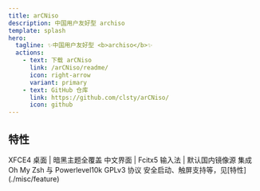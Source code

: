 ```yaml
---
title: arCNiso
description: 中国用户友好型 archiso
template: splash
hero:
  tagline: ✨中国用户友好型 <b>archiso</b>✨
  actions:
    - text: 下载 arCNiso
      link: /arCNiso/readme/
      icon: right-arrow
      variant: primary
    - text: GitHub 仓库
      link: https://github.com/clsty/arCNiso/
      icon: github
---
```



## 特性

<CardGrid stagger>
	<Card title="图形界面" icon="moon">
    XFCE4 桌面 | 暗黑主题全覆盖
	</Card>
	<Card title="适配国内" icon="translate">
    中文界面 | Fcitx5 输入法 | 默认国内镜像源
	</Card>
	<Card title="高效终端" icon="laptop">
    集成 Oh My Zsh 与 Powerlevel10k
	</Card>
	<Card title="自由开源" icon="openCollective">
    GPLv3 协议
	</Card>
	<Card title="处处细节" icon="open-book">
    安全启动、触屏支持等，见[特性](./misc/feature)
	</Card>
</CardGrid>
